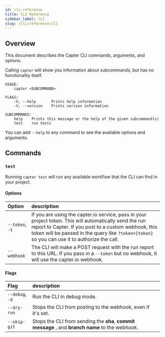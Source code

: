 ```yaml
---
id: cli-reference
title: CLI Reference
sidebar_label: CLI
slug: /cli/reference/cli
---
```


## Overview

This document describes the Capter CLI commands, arguments, and options.

Calling `capter` will show you information about subcommands, but has no functionality itself.

```console
USAGE:
    capter <SUBCOMMAND>

FLAGS:
    -h, --help       Prints help information
    -V, --version    Prints version information

SUBCOMMANDS:
    help    Prints this message or the help of the given subcommand(s)
    test    run tests
```

You can add `--help` to any command to see the available options and arguments.

## Commands

### `test`

Running `capter test` will run any available workflow that the CLI can find in your project.

#### Options

| Option          | description                                                                                                                                                                                                                                                       |
| :-------------- | :---------------------------------------------------------------------------------------------------------------------------------------------------------------------------------------------------------------------------------------------------------------- |
| `--token`, `-t` | If you are using the capter.io service, pass in your project token. This will automatically send the run report to Capter. If you post to a custom webhook, this token will be passed in the query like `?token={token}` so you can use it to authorize the call. |
| `--webhook`     | The CLI will make a POST request with the run report to this URL. If you pass in a `--token` but no webhook, it will use the capter.io webhook.                                                                                                                   |

#### Flags

| Flag            | description                                                                                      |
| :-------------- | :----------------------------------------------------------------------------------------------- |
| `--debug`, `-d` | Run the CLI in debug mode.                                                                       |
| `--dry-run`     | Stops the CLI from posting to the webhook, even if it's set.                                     |
| `--skip-git`    | Stops the CLI from sending the **sha**, **commit message** , and **branch name** to the webhook. |
